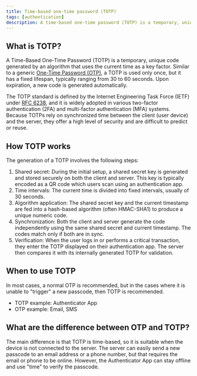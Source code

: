 ```yaml
---
title: Time-based one-time password (TOTP)
tags: [authentication]
description: A time-based one-time password (TOTP) is a temporary, unique code generated by an algorithm that uses the current time as a key factor.
---
```


## What is TOTP?

A Time-Based One-Time Password (TOTP) is a temporary, unique code generated by an algorithm that uses the current time as a key factor. Similar to a generic [One-Time Password (OTP)](./otp), a TOTP is used only once, but it has a fixed lifespan, typically ranging from 30 to 60 seconds. Upon expiration, a new code is generated automatically. 

The TOTP standard is defined by the Internet Engineering Task Force (IETF) under [RFC 6238](https://datatracker.ietf.org/doc/html/rfc6238), and it is widely adopted in various two-factor authentication (2FA) and multi-factor authentication (MFA) systems. Because TOTPs rely on synchronized time between the client (user device) and the server, they offer a high level of security and are difficult to predict or reuse.

## How TOTP works

The generation of a TOTP involves the following steps:

1. Shared secret: During the initial setup, a shared secret key is generated and stored securely on both the client and server. This key is typically encoded as a QR code which users scan using an authentication app.
2. Time intervals: The current time is divided into fixed intervals, usually of 30 seconds. 
3. Algorithm application: The shared secret key and the current timestamp are fed into a hash-based algorithm (often HMAC-SHA1) to produce a unique numeric code. 
4. Synchronization: Both the client and server generate the code independently using the same shared secret and current timestamp. The codes match only if both are in sync.
5. Verification: When the user logs in or performs a critical transaction, they enter the TOTP displayed on their authentication app. The server then compares it with its internally generated TOTP for validation.

## When to use TOTP

In most cases, a normal OTP is recommended, but in the cases where it is unable to "trigger" a new passcode, then TOTP is recommended.

- TOTP example: Authenticator App
- OTP example: Email, SMS

## What are the difference between OTP and TOTP?

The main difference is that TOTP is time-based, so it is suitable when the device is not connected to the server. The server can easily send a new passcode to an email address or a phone number, but that requires the email or phone to be online. However, the Authenticator App can stay offline and use "time" to verify the passcode.
